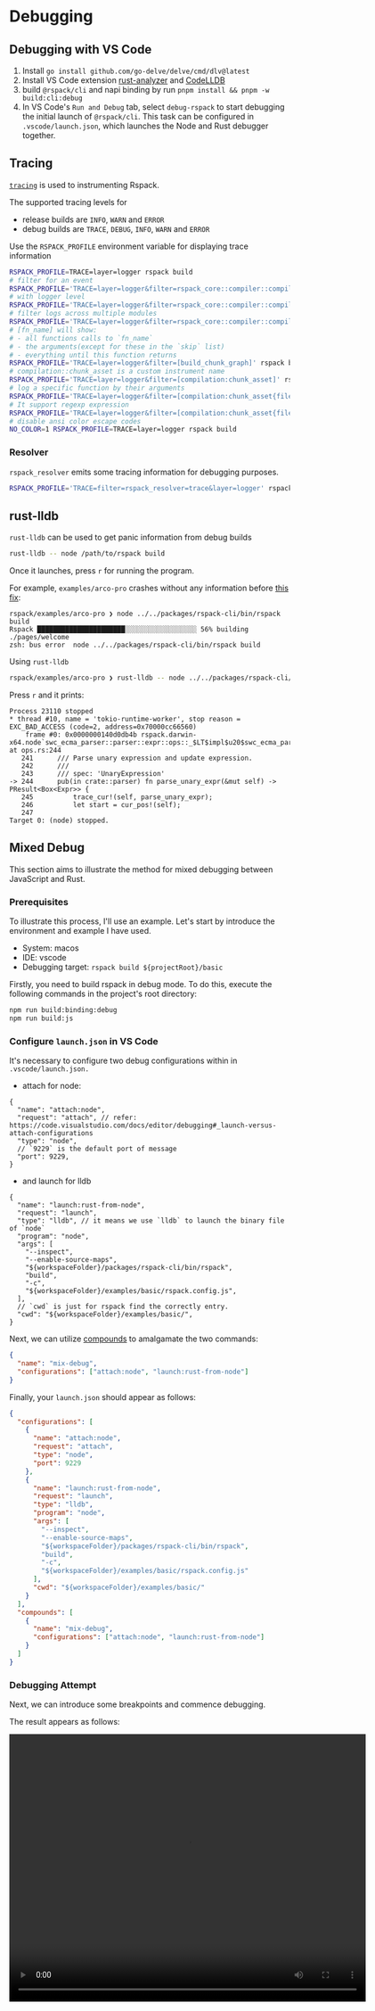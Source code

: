 # Debugging

## Debugging with VS Code

1. Install `go install github.com/go-delve/delve/cmd/dlv@latest`
2. Install VS Code extension [rust-analyzer](https://marketplace.visualstudio.com/items?itemName=rust-lang.rust-analyzer) and [CodeLLDB](https://marketplace.visualstudio.com/items?itemName=vadimcn.vscode-lldb)
3. build `@rspack/cli` and napi binding by run `pnpm install && pnpm -w build:cli:debug`
4. In VS Code's `Run and Debug` tab, select `debug-rspack` to start debugging the initial launch of `@rspack/cli`. This task can be configured in `.vscode/launch.json`, which launches the Node and Rust debugger together.

## Tracing

[`tracing`](https://crates.io/crates/tracing) is used to instrumenting Rspack.

The supported tracing levels for

- release builds are `INFO`, `WARN` and `ERROR`
- debug builds are `TRACE`, `DEBUG`, `INFO`, `WARN` and `ERROR`

Use the `RSPACK_PROFILE` environment variable for displaying trace information

```bash
RSPACK_PROFILE=TRACE=layer=logger rspack build
# filter for an event
RSPACK_PROFILE='TRACE=layer=logger&filter=rspack_core::compiler::compilation' rspack build
# with logger level
RSPACK_PROFILE='TRACE=layer=logger&filter=rspack_core::compiler::compilation=info' rspack build
# filter logs across multiple modules
RSPACK_PROFILE='TRACE=layer=logger&filter=rspack_core::compiler::compilation,rspack_core::build_chunk_graph::code_splitter' rspack build
# [fn_name] will show:
# - all functions calls to `fn_name`
# - the arguments(except for these in the `skip` list)
# - everything until this function returns
RSPACK_PROFILE='TRACE=layer=logger&filter=[build_chunk_graph]' rspack build
# compilation::chunk_asset is a custom instrument name
RSPACK_PROFILE='TRACE=layer=logger&filter=[compilation:chunk_asset]' rspack build
# log a specific function by their arguments
RSPACK_PROFILE='TRACE=layer=logger&filter=[compilation:chunk_asset{filename="main\.js"}]' rspack build
# It support regexp expression
RSPACK_PROFILE='TRACE=layer=logger&filter=[compilation:chunk_asset{filename=".*\.js"}]' rspack build
# disable ansi color escape codes
NO_COLOR=1 RSPACK_PROFILE=TRACE=layer=logger rspack build
```

### Resolver

`rspack_resolver` emits some tracing information for debugging purposes.

```bash
RSPACK_PROFILE='TRACE=filter=rspack_resolver=trace&layer=logger' rspack build
```

## rust-lldb

`rust-lldb` can be used to get panic information from debug builds

```bash
rust-lldb -- node /path/to/rspack build
```

Once it launches, press `r` for running the program.

For example, `examples/arco-pro` crashes without any information before [this fix](https://github.com/web-infra-dev/rspack/pull/3195/files):

```
rspack/examples/arco-pro ❯ node ../../packages/rspack-cli/bin/rspack build
Rspack ██████████████████████░░░░░░░░░░░░░░░░░░ 56% building ./pages/welcome
zsh: bus error  node ../../packages/rspack-cli/bin/rspack build
```

Using `rust-lldb`

```bash
rspack/examples/arco-pro ❯ rust-lldb -- node ../../packages/rspack-cli/bin/rspack build
```

Press `r` and it prints:

```
Process 23110 stopped
* thread #10, name = 'tokio-runtime-worker', stop reason = EXC_BAD_ACCESS (code=2, address=0x70000cc66560)
    frame #0: 0x0000000140d0db4b rspack.darwin-x64.node`swc_ecma_parser::parser::expr::ops::_$LT$impl$u20$swc_ecma_parser..parser..Parser$LT$I$GT$$GT$::parse_unary_expr::h29f49330a806839c(self=0x0000000000000000) at ops.rs:244
   241 	    /// Parse unary expression and update expression.
   242 	    ///
   243 	    /// spec: 'UnaryExpression'
-> 244 	    pub(in crate::parser) fn parse_unary_expr(&mut self) -> PResult<Box<Expr>> {
   245 	        trace_cur!(self, parse_unary_expr);
   246 	        let start = cur_pos!(self);
   247
Target 0: (node) stopped.
```

## Mixed Debug

This section aims to illustrate the method for mixed debugging between JavaScript and Rust.

### Prerequisites

To illustrate this process, I'll use an example. Let's start by introduce the environment and example I have used.

- System: macos
- IDE: vscode
- Debugging target: `rspack build ${projectRoot}/basic`

Firstly, you need to build rspack in debug mode. To do this, execute the following commands in the project's root directory:

```bash
npm run build:binding:debug
npm run build:js
```

### Configure `launch.json` in VS Code

It's necessary to configure two debug configurations within in `.vscode/launch.json.`

- attach for node:

```jsonc
{
  "name": "attach:node",
  "request": "attach", // refer: https://code.visualstudio.com/docs/editor/debugging#_launch-versus-attach-configurations
  "type": "node",
  // `9229` is the default port of message
  "port": 9229,
}
```

- and launch for lldb

```jsonc
{
  "name": "launch:rust-from-node",
  "request": "launch",
  "type": "lldb", // it means we use `lldb` to launch the binary file of `node`
  "program": "node",
  "args": [
    "--inspect",
    "--enable-source-maps",
    "${workspaceFolder}/packages/rspack-cli/bin/rspack",
    "build",
    "-c",
    "${workspaceFolder}/examples/basic/rspack.config.js",
  ],
  // `cwd` is just for rspack find the correctly entry.
  "cwd": "${workspaceFolder}/examples/basic/",
}
```

Next, we can utilize [compounds](https://code.visualstudio.com/docs/editor/debugging#_compound-launch-configurations) to amalgamate the two commands:

```json
{
  "name": "mix-debug",
  "configurations": ["attach:node", "launch:rust-from-node"]
}
```

Finally, your `launch.json` should appear as follows:

```json
{
  "configurations": [
    {
      "name": "attach:node",
      "request": "attach",
      "type": "node",
      "port": 9229
    },
    {
      "name": "launch:rust-from-node",
      "request": "launch",
      "type": "lldb",
      "program": "node",
      "args": [
        "--inspect",
        "--enable-source-maps",
        "${workspaceFolder}/packages/rspack-cli/bin/rspack",
        "build",
        "-c",
        "${workspaceFolder}/examples/basic/rspack.config.js"
      ],
      "cwd": "${workspaceFolder}/examples/basic/"
    }
  ],
  "compounds": [
    {
      "name": "mix-debug",
      "configurations": ["attach:node", "launch:rust-from-node"]
    }
  ]
}
```

### Debugging Attempt

Next, we can introduce some breakpoints and commence debugging.

The result appears as follows:

<video width="640" height="480" controls>
  <source
    src="https://github.com/web-infra-dev/rspack/assets/30187863/106983f7-a59e-4d9e-9001-552f4441d88b"
    type="video/mp4"
  />
  Your browser does not support the video tag.
</video>

